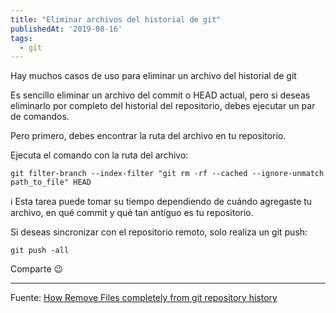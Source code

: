 ```yaml
---
title: "Eliminar archivos del historial de git"
publishedAt: '2019-08-16'
tags:
  - git
---
```


Hay muchos casos de uso para eliminar un archivo del historial de git

Es sencillo eliminar un archivo del commit o HEAD actual, pero si deseas eliminarlo por completo del historial del repositorio, debes ejecutar un par de comandos.

Pero primero, debes encontrar la ruta del archivo en tu repositorio.

Ejecuta el comando con la ruta del archivo:

```shell
git filter-branch --index-filter "git rm -rf --cached --ignore-unmatch path_to_file" HEAD
```

ℹ️ Esta tarea puede tomar su tiempo dependiendo de cuándo agregaste tu archivo, en qué commit y qué tan antiguo es tu repositorio.

Si deseas sincronizar con el repositorio remoto, solo realiza un git push:

```shell
git push -all
```

Comparte 😉

---

Fuente: [How Remove Files completely from git repository history](https://myopswork.com/how-remove-files-completely-from-git-repository-history-47ed3e0c4c35)
